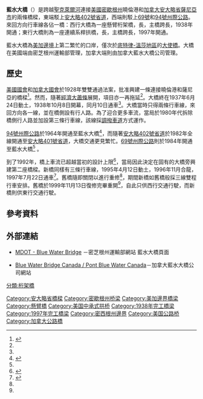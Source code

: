 {{noteTA
|G1=地名
|1=zh-hans:休伦;zh-hk:曉倫;zh-tw:休倫;
|2=zh-hans:萨尼亚;zh-hk:沙尼亞;zh-tw:薩尼亞;
|3=zh-hans:密歇根;zh-hk:密芝根;zh-mo:密芝根;zh-tw:密西根;
}}
{{Infobox Bridge
|bridge_name= 藍水大橋
|native_name={{lang|en|Blue Water Bridge}}
|image=Bluewater Bridge.jpg
|caption=
|official_name=
|also_known_as=
|carries= 六條行車線（西行大橋和東行大橋各三線）
|crosses= [[聖克萊爾河|聖克萊爾河]]
|locale= 西端：[[美國|美國]][[密歇根州|密歇根州]]曉倫港<br />東端：[[加拿大|加拿大]][[安大略省|安大略省]][[薩尼亞市|薩尼亞市]]
|maint= 密芝根州運輸部、加拿大藍水大橋公司
|id=
|design= 西行大橋：懸臂桁架橋<br>東行大橋：連續系桿拱橋
|mainspan= 西行大橋：{{convert|265|m|ft}}<br>東行大橋：{{convert|281|m|ft}}
|length= 西行大橋：{{convert|1883|m|ft}}<br>東行大橋：{{convert|1862|m|ft}}
|height= 西行大橋：{{convert|64|m|ft}}<br>東行大橋：{{convert|71|m|ft}}
|width= 西行大橋：{{convert|12|m|ft}}<br>東行大橋：{{convert|16|m|ft}}
|clearance=
|below= 西行大橋：{{convert|46|m|ft}}<br>東行大橋：{{convert|47|m|ft}}
|traffic= 每日14,000架次
|open= 西行大橋：1938年10月10日<br>東行大橋：1997年7月22日
|closed=
|toll= 汽車：[[美元|美元]]或[[加元|加元]]$3.00<br>額外每軸：$3.00<br>貨車及巴士：每軸$3.25
|map_cue=
|map_image=
|map_text=
|map_width=
|lat= 42.99869
|long= -82.42351
}}

'''藍水大橋'''（{{lang-en|Blue Water Bridge}}）是跨越[[聖克萊爾河|聖克萊爾河]]連接[[美國|美國]][[密歇根州|密歇根州]]曉倫港和[[加拿大|加拿大]][[安大略省|安大略省]][[薩尼亞市|薩尼亞市]]的兩條橋樑，東端駁上[[安大略402號省道|安大略402號省道]]，西端則駁上[[69號州際公路|69號]]和[[94號州際公路|94號州際公路]]。來回方向行車線各佔一橋：西行大橋為一座懸臂桁架橋，長{{convert|1883|m|ft}}，主橋跨長{{convert|265|m|ft}}，1938年開通；東行大橋則為一座連續系桿拱橋，長{{convert|1862|m|ft}}，主橋跨長{{convert|281|m|ft}}，1997年開通。

藍水大橋為[[美加邊境|美加邊境]]上第二繁忙的口岸，僅次於[[底特律-溫莎地區|底特律-溫莎地區]]的[[大使橋|大使橋]]。大橋在美國端由密芝根州運輸部管理，加拿大端則由加拿大藍水大橋公司管理。

==歷史==
[[美國國會|美國國會]]和[[加拿大國會|加拿大國會]]於1928年雙雙通過法案，批准興建一條連接曉倫港和薩尼亞的橋樑<ref name="BWBC1">{{cite web |url=http://www.bwbc.gc.ca/original_e.html |title=Construction of the Original Span |publisher=Blue Water Bridge Canada |date=2008-02-22 |accessdate=2013-07-30 |archive-date=2012-04-08 |archive-url=https://web.archive.org/web/20120408064157/http://www.bwbc.gc.ca/original_e.html |dead-url=yes }}</ref>。然而，隨著[[經濟大蕭條|經濟大蕭條]]展開，項目亦一再拖延<ref name="BWBC1"/>。大橋終在1937年6月24日動土，1938年10月8日開幕，同月10日通車<ref name="BWBC1"/>。大橋當時只得兩條行車線，來回方向各一線，並在橋側設有行人路。為了迎合更多車流，當局於1980年代拆除橋側行人路並加設第三條行車線，該線採[[調撥車道|調撥車道]]方式運作。

[[94號州際公路|94號州際公路]]於1964年開通至藍水大橋<ref name="Bessert">{{cite web |author=Christopher J. Bessert |url=http://www.michiganhighways.org/listings/MichHwys90-99.html#I-094 |title=Highways 90 through 99 |publisher=Michigan Highways |date= |accessdate=2011-09-16 |archive-date=2012-05-16 |archive-url=https://www.webcitation.org/67hgjVhkt?url=http://www.michiganhighways.org/listings/MichHwys90-99.html#I-094 |dead-url=yes }}</ref>，而隨著[[安大略402號省道|安大略402號省道]]於1982年全線開通至[[安大略401號省道|安大略401號省道]]，大橋交通更見繁忙。[[69號州際公路|69號州際公路]]則於1984年開通至藍水大橋<ref name="Bessert"/>  。

到了1992年，橋上車流已超越當初的設計上限<ref>{{cite web |url=http://home.comcast.net/~steelbeard1/flinn040305.htm |title=存档副本 |accessdate=2010-05-01 |deadurl=yes |archiveurl=https://web.archive.org/web/20121102233159/http://home.comcast.net/~steelbeard1/flinn040305.htm |archivedate=2012-11-02 }}</ref>，當局因此決定在固有的大橋旁興建第二座橋樑。新橋同樣有三條行車線，1995年4月12日動土，1996年11月合龍，1997年7月22日通車<ref name="BWBC2">{{cite web |url=http://www.bwbc.gc.ca/second_e.html |title=Construction of the Second Span |publisher=Blue Water Bridge Canada |date=2008-02-22 |accessdate=2013-07-30 |archive-date=2013-05-17 |archive-url=https://web.archive.org/web/20130517150303/http://www.bwbc.gc.ca/second_e.html |dead-url=yes }}</ref>。舊橋隨即關閉以進行重修<ref name="BWBC2"/>，期間新橋如舊橋般採三線雙程行車安排。舊橋於1999年11月13日復修完畢重開<ref name="BWBC2"/>，自此只供西行交通行駛，而新橋則供東行交通行駛。

==參考資料==
{{Reflist}}

==外部連結==
{{Commons category|Blue Water Bridge}}
* {{en}}[http://www.michigan.gov/mdot/0,1607,7-151-9618_11070---,00.html MDOT - Blue Water Bridge] {{Wayback|url=http://www.michigan.gov/mdot/0,1607,7-151-9618_11070---,00.html |date=20181215221948 }}－密芝根州運輸部網站 藍水大橋頁面
* {{en}}{{fr}}[https://web.archive.org/web/20120403120251/http://www.bwbc.gc.ca/ Blue Water Bridge Canada / Pont Blue Water Canada]－加拿大藍水大橋公司網站

[[Category:安大略省橋樑|Category:安大略省橋樑]]
[[Category:密歇根州桥梁|Category:密歇根州桥梁]]
[[Category:美加邊界橋梁|Category:美加邊界橋梁]]
[[分類:桁架橋|分類:桁架橋]]
[[Category:懸臂橋|Category:懸臂橋]]
[[Category:美国中承式拱桥|Category:美国中承式拱桥]]
[[Category:1938年完工橋梁|Category:1938年完工橋梁]]
[[Category:1997年完工橋梁|Category:1997年完工橋梁]]
[[Category:密西根州邊界|Category:密西根州邊界]]
[[Category:美国公路桥|Category:美国公路桥]]
[[Category:加拿大公路橋|Category:加拿大公路橋]]